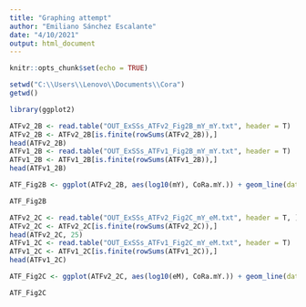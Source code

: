 ```yaml
---
title: "Graphing attempt"
author: "Emiliano Sánchez Escalante"
date: "4/10/2021"
output: html_document
---
```


```r
knitr::opts_chunk$set(echo = TRUE)
```

```r
setwd("C:\\Users\\Lenovo\\Documents\\Cora")
getwd()
```

```r
library(ggplot2)
```

```r
ATFv2_2B <- read.table("OUT_ExSSs_ATFv2_Fig2B_mY_mY.txt", header = T)
ATFv2_2B <- ATFv2_2B[is.finite(rowSums(ATFv2_2B)),]
head(ATFv2_2B)
ATFv1_2B <- read.table("OUT_ExSSs_ATFv1_Fig2B_mY_mY.txt", header = T)
ATFv1_2B <- ATFv1_2B[is.finite(rowSums(ATFv1_2B)),]
head(ATFv1_2B)
```

```r
ATF_Fig2B <- ggplot(ATFv2_2B, aes(log10(mY), CoRa.mY.)) + geom_line(data = ATFv1_2B, aes(log10(mY), CoRa.mY., colour = "ATFv1"), size = 2.5, linetype = "solid") + geom_line(aes(colour = "ATFv2"), size = 2.5, linetype = "dashed") + xlab(expression(paste("Y synthesis rate (", mu[Y],")"))) + ylab(expression(paste("CoRa"[mu[Y]%in%theta], "("*mu[Y],")"))) + geom_vline(aes(colour = "mY(1)", xintercept = log10(0.3863)), size = 2) + geom_vline(aes(xintercept = log10(3.9), colour = "mY(2)"), size = 2) + geom_vline(aes(xintercept = log10(125), colour = "mY(3)"), size = 2) + scale_color_manual(name = "Legend", breaks = c("ATFv1", "ATFv2", "mY(1)", "mY(2)", "mY(3)"), values = c("ATFv1" = "pink", "ATFv2" = "purple", "mY(1)" = "grey25", "mY(2)" = "grey50", "mY(3)" = "grey75")) + labs(title = "Main_CoRa_v2.5.jl")

ATF_Fig2B
```

```r
ATFv2_2C <- read.table("OUT_ExSSs_ATFv2_Fig2C_mY_eM.txt", header = T, )
ATFv2_2C <- ATFv2_2C[is.finite(rowSums(ATFv2_2C)),]
head(ATFv2_2C, 25)
ATFv1_2C <- read.table("OUT_ExSSs_ATFv1_Fig2C_mY_eM.txt", header = T)
ATFv1_2C <- ATFv1_2C[is.finite(rowSums(ATFv1_2C)),]
head(ATFv1_2C)
```

```r
ATF_Fig2C <- ggplot(ATFv2_2C, aes(log10(eM), CoRa.mY.)) + geom_line(data = ATFv1_2C, aes(log10(eM), CoRa.mY., colour = "ATFv1"), size = 2.5, linetype = "solid") + geom_line(aes(colour = "ATFv2"), size = 2.5, linetype = "dashed") + ylim(0, 1) + xlim(log10(min(ATFv1_2C$eM)), log10(max(ATFv1_2C$eM))) + scale_color_manual(name = "Legend", breaks = c("ATFv1", "ATFv2"), values = c("ATFv1" = "pink", "ATFv2" = "purple")) + xlab(expression(paste("C degradation rate ("*eta["-"], ")"))) + ylab(expression(paste("CoRa"[eta["-"]%in%theta], "("*mu["-"],")")))

ATF_Fig2C
```